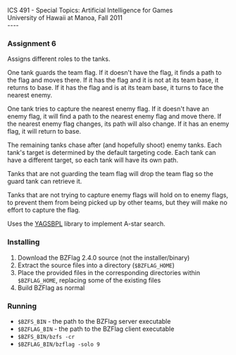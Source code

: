 ICS 491 - Special Topics: Artificial Intelligence for Games<br>
University of Hawaii at Manoa, Fall 2011<br>
----

=== Assignment 6 ===
Assigns different roles to the tanks.

One tank guards the team flag.  If it doesn't have the flag,
it finds a path to the flag and moves there.  If it has the flag 
and it is not at its team base, it returns to base.  If it has
the flag and is at its team base, it turns to face the nearest enemy.

One tank tries to capture the nearest enemy flag.  If it doesn't have
an enemy flag, it will find a path to the nearest enemy flag and move there.
If the nearest enemy flag changes, its path will also change.  If it
has an enemy flag, it will return to base.

The remaining tanks chase after (and hopefully shoot) enemy tanks.
Each tank's target is determined by the default targeting code.  
Each tank can have a different target, so each tank will have its own path.

Tanks that are not guarding the team flag will drop the team flag so the
guard tank can retrieve it.

Tanks that are not trying to capture enemy flags will hold on to enemy flags,
to prevent them from being picked up by other teams, but they will make no
effort to capture the flag.

Uses the [http://code.google.com/p/yagsbpl/ YAGSBPL] library to implement A-star search.

=== Installing ===
# Download the BZFlag 2.4.0 source (not the installer/binary)
# Extract the source files into a directory (<code>$BZFLAG_HOME</code>)
# Place the provided files in the corresponding directories within <code>$BZFLAG_HOME</code>, replacing some of the existing files
# Build BZFlag as normal

=== Running ===
* <code>$BZFS_BIN</code> - the path to the BZFlag server executable
* <code>$BZFLAG_BIN</code> - the path to the BZFlag client executable
* <code>$BZFS_BIN/bzfs -cr</code>
* <code>$BZFLAG_BIN/bzflag -solo 9</code>

